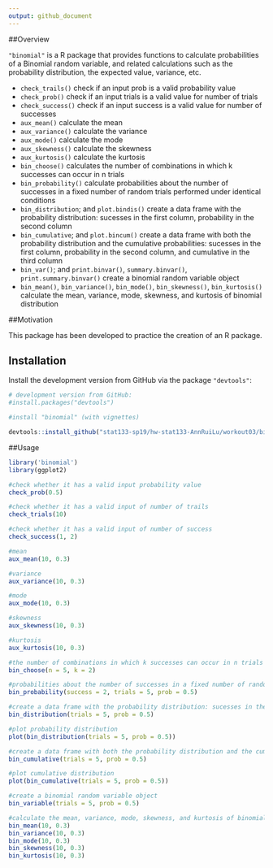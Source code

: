 ```yaml
---
output: github_document
---
```


##Overview

`"binomial"` is a R package that provides functions to calculate probabilities of a Binomial random variable, and related calculations such as the probability distribution, the expected value, variance, etc.

  - `check_trails()` check if an input prob is a valid probability value   
  - `check_prob()` check if an input trials is a valid value for number of trials    
  - `check_success()` check if an input success is a valid value for number of successes   
  - `aux_mean()` calculate the mean   
  - `aux_variance()` calculate the variance   
  - `aux_mode()` calculate the mode   
  - `aux_skewness()` calculate the skewness   
  - `aux_kurtosis()` calculate the kurtosis   
  - `bin_choose()` calculates the number of combinations in which k successes can occur in n trials   
  - `bin_probability()` calculate probabilities about the number of successes in a fixed number of random trials performed under identical conditions    
  - `bin_distribution`; and `plot.bindis()` create a data frame with the probability distribution: sucesses in the first column, probability in the second column    
  - `bin_cumulative`; and `plot.bincum()` create a data frame with both the probability distribution and the cumulative probabilities: sucesses in the first column, probability in the second column, and cumulative in the third column   
  - `bin_var()`; and `print.binvar()`, `summary.binvar()`, `print.summary.binvar()` create a binomial random variable object    
  - `bin_mean()`, `bin_variance()`, `bin_mode()`, `bin_skewness()`, `bin_kurtosis()` calculate the mean, variance, mode, skewness, and kurtosis of binomial distribution
  
##Motivation

This package has been developed to practice the creation of an R package.

## Installation

Install the development version from GitHub via the package `"devtools"`:
```r
# development version from GitHub:
#install.packages("devtools")

#install "binomial" (with vignettes)

devtools::install_github("stat133-sp19/hw-stat133-AnnRuiLu/workout03/binomial", build_vignettes = TRUE, force = TRUE)
```

##Usage

```r
library('binomial')
library(ggplot2)

#check whether it has a valid input probability value
check_prob(0.5)

#check whether it has a valid input of number of trails
check_trials(10)

#check whether it has a valid input of number of success
check_success(1, 2)

#mean
aux_mean(10, 0.3)

#variance
aux_variance(10, 0.3)

#mode
aux_mode(10, 0.3)

#skewness
aux_skewness(10, 0.3)

#kurtosis
aux_kurtosis(10, 0.3)

#the number of combinations in which k successes can occur in n trials
bin_choose(n = 5, k = 2)

#probabilities about the number of successes in a fixed number of random trials performed under identical conditions
bin_probability(success = 2, trials = 5, prob = 0.5)

#create a data frame with the probability distribution: sucesses in the first column, probability in the second column
bin_distribution(trials = 5, prob = 0.5)

#plot probability distribution
plot(bin_distribution(trials = 5, prob = 0.5))

#create a data frame with both the probability distribution and the cumulative probabilities: sucesses in the first column, probability in the second column, and cumulative in the third column
bin_cumulative(trials = 5, prob = 0.5)

#plot cumulative distribution
plot(bin_cumulative(trials = 5, prob = 0.5))

#create a binomial random variable object    
bin_variable(trials = 5, prob = 0.5)

#calculate the mean, variance, mode, skewness, and kurtosis of binomial distribution
bin_mean(10, 0.3)
bin_variance(10, 0.3)
bin_mode(10, 0.3)
bin_skewness(10, 0.3)
bin_kurtosis(10, 0.3)
```

